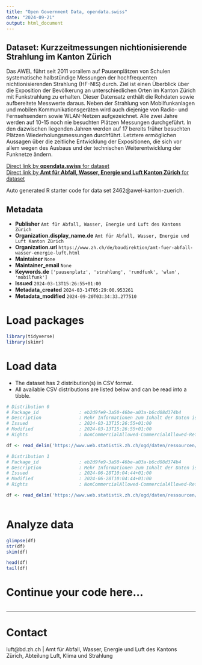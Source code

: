 ```yaml
---
title: "Open Government Data, opendata.swiss"
date: "2024-09-21"
output: html_document
---
```


## Dataset: Kurzzeitmessungen nichtionisierende Strahlung im Kanton Zürich

Das AWEL führt seit 2011 vorallem auf Pausenplätzen von Schulen systematische halbstündige Messungen der hochfrequenten nichtionisierenden Strahlung (HF-NIS) durch. Ziel ist einen Überblick über die Exposition der Bevölkerung an unterschiedlichen Orten im Kanton Zürich mit Funkstrahlung zu erhalten. Dieser Datensatz enthält die Rohdaten sowie aufbereitete Messwerte daraus. Neben der Strahlung von Mobilfunkanlagen und mobilen Kommunikationsgeräten wird auch diejenige von Radio- und Fernsehsendern sowie WLAN-Netzen aufgezeichnet. Alle zwei Jahre werden auf 10-15 noch nie besuchten Plätzen Messungen durchgeführt. In den dazwischen liegenden Jahren werden auf 17 bereits früher besuchten Plätzen Wiederholungsmessungen durchführt. Letztere ermöglichen Aussagen über die zeitliche Entwicklung der Expositionen, die sich vor allem wegen des Ausbaus und der technischen Weiterentwicklung der Funknetze ändern.

[Direct link by **opendata.swiss** for dataset](https://opendata.swiss/de/dataset/kurzzeitmessungen-nichtionisierende-strahlung-im-kanton-zurich)<br>
[Direct link by **Amt für Abfall, Wasser, Energie und Luft Kanton Zürich** for dataset]()

Auto generated R starter code for data set 2462@awel-kanton-zuerich.

## Metadata

- **Publisher** `Amt für Abfall, Wasser, Energie und Luft des Kantons Zürich`
- **Organization.display_name.de** `Amt für Abfall, Wasser, Energie und Luft Kanton Zürich`
- **Organization.url** `https://www.zh.ch/de/baudirektion/amt-fuer-abfall-wasser-energie-luft.html`
- **Maintainer** `None`
- **Maintainer_email** `None`
- **Keywords.de** `['pausenplatz', 'strahlung', 'rundfunk', 'wlan', 'mobilfunk']`
- **Issued** `2024-03-13T15:26:55+01:00`
- **Metadata_created** `2024-03-14T05:29:00.953261`
- **Metadata_modified** `2024-09-20T03:34:33.277510`


# Load packages

```r

library(tidyverse)
library(skimr)

```

# Load data

-   The dataset has 2 distribution(s) in CSV format.
-   All available CSV distributions are listed below and can be read into a tibble.

```r

# Distribution 0
# Package_id               : eb2d9fe9-3a50-46be-a03a-b6cd08d374b4
# Description              : Mehr Informationen zum Inhalt der Daten ist in der Ressource Metadatenbeschreibung enthalten.
# Issued                   : 2024-03-13T15:26:55+01:00
# Modified                 : 2024-03-13T15:26:55+01:00
# Rights                   : NonCommercialAllowed-CommercialAllowed-ReferenceNotRequired

df <- read_delim('https://www.web.statistik.zh.ch/ogd/daten/ressourcen/KTZH_00002462_00004924.csv')

# Distribution 1
# Package_id               : eb2d9fe9-3a50-46be-a03a-b6cd08d374b4
# Description              : Mehr Informationen zum Inhalt der Daten ist in der Ressource Metadatenbeschreibung enthalten.
# Issued                   : 2024-06-28T10:04:44+01:00
# Modified                 : 2024-06-28T10:04:44+01:00
# Rights                   : NonCommercialAllowed-CommercialAllowed-ReferenceNotRequired

df <- read_delim('https://www.web.statistik.zh.ch/ogd/daten/ressourcen/KTZH_00002462_00004983.csv')



```

# Analyze data

```r

glimpse(df)
str(df)
skim(df)

head(df)
tail(df)

```

# Continue your code here...

```r

```

------------------------------------------------------------------------

# Contact

luft@bd.zh.ch | Amt für Abfall, Wasser, Energie und Luft des Kantons Zürich, Abteilung Luft, Klima und Strahlung
